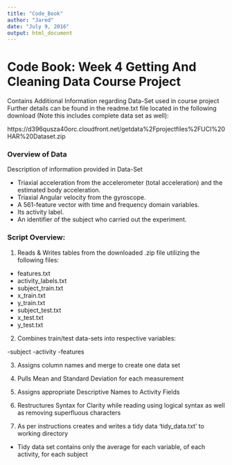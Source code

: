 ---
title: "Code_Book"
author: "Jared"
date: "July 9, 2016"
output: html_document
---



# Code Book: Week 4 Getting And Cleaning Data Course Project
Contains Additional Information regarding Data-Set used in course project
Further details can be found in the readme.txt file located in the following download (Note this includes complete data set as well):

https://d396qusza40orc.cloudfront.net/getdata%2Fprojectfiles%2FUCI%20HAR%20Dataset.zip


### Overview of Data

Description of information provided in Data-Set

- Triaxial acceleration from the accelerometer (total acceleration) and the estimated body acceleration. 
- Triaxial Angular velocity from the gyroscope. 
- A 561-feature vector with time and frequency domain variables. 
- Its activity label. 
- An identifier of the subject who carried out the experiment.

### Script Overview:

1. Reads & Writes tables from the downloaded .zip file utilizing the following files:

- features.txt
- activity_labels.txt
- subject_train.txt
- x_train.txt
- y_train.txt
- subject_test.txt
- x_test.txt
- y_test.txt

2. Combines train/test data-sets into respective variables:

-subject
-activity
-features

3. Assigns column names and merge to create one data set

4. Pulls Mean and Standard Deviation for each measurement

5. Assigns appropriate Descriptive Names to Activity Fields

6. Restructures Syntax for Clarity while reading using logical syntax as well as removing superfluous characters

7. As per instructions creates and writes a tidy data 'tidy_data.txt' to working directory
- Tidy data set contains only the average for each variable, of each activity, for each subject








